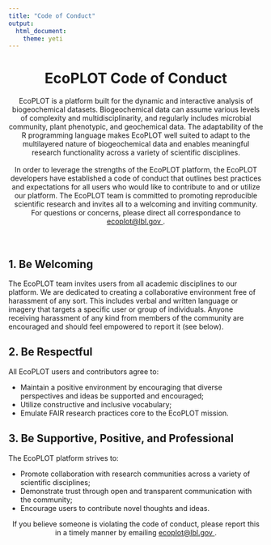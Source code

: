 ```yaml
---
title: "Code of Conduct"
output: 
  html_document: 
    theme: yeti
---
```


<div style="text-align:center"><h1><b> EcoPLOT Code of Conduct</b></h1>
EcoPLOT is a platform built for the dynamic and interactive analysis of biogeochemical datasets. Biogeochemical data can assume various levels of complexity and multidisciplinarity, and regularly includes microbial community, plant phenotypic, and geochemical data. The adaptability of the R programming language makes EcoPLOT well suited to adapt to the multilayered nature of biogeochemical data and enables meaningful research functionality across a variety of scientific disciplines. <br></br> In order to leverage the strengths of the EcoPLOT platform, the EcoPLOT developers have established a code of conduct that outlines best practices and expectations for all users who would like to contribute to and or utilize our platform. The EcoPLOT team is committed to promoting reproducible scientific research and invites all to a welcoming and inviting community. For questions or concerns, please direct all correspondance to <a href = "mailto:ecoplot@lbl.gov?subject=EcoPLOT Feedback">
ecoplot@lbl.gov
</a> .
</div>

<div style = "padding:10px;"></div>

<h2><b> 1. Be Welcoming </h2></b>
The EcoPLOT team invites users from all academic disciplines to our platform. We are dedicated to creating a collaborative environment free of harassment of any sort. This includes verbal and written language or imagery that targets a specific user or group of individuals. Anyone receiving harassment of any kind from members of the community are encouraged and should feel empowered to report it (see below). 

<h2><b> 2. Be Respectful </h2></b>
All EcoPLOT users and contributors agree to:
<ul>
<li>Maintain a positive environment by encouraging that diverse perspectives and ideas be supported and encouraged;</li>
<li>Utilize constructive and inclusive vocabulary;</li>
<li>Emulate FAIR research practices core to the EcoPLOT mission.</li>
</ul>

<h2><b> 3. Be Supportive, Positive, and Professional </h2></b>
The EcoPLOT platform strives to:
<ul>
<li>Promote collaboration with research communities across a variety of scientific disciplines;</li>
<li>Demonstrate trust through open and transparent communication with the community;</li>
<li>Encourage users to contribute novel thoughts and ideas.</li>
</ul>

<div style="text-align:center">
If you believe someone is violating the code of conduct, please report this in a timely manner by emailing <a href = "mailto:ecoplot@lbl.gov?subject=EcoPLOT Feedback">
ecoplot@lbl.gov
</a> .



</div>






